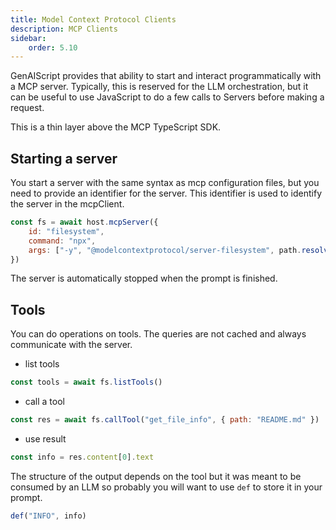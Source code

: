 ```yaml
---
title: Model Context Protocol Clients
description: MCP Clients
sidebar:
    order: 5.10
---
```


GenAIScript provides that ability to start and interact programmatically with a MCP server.
Typically, this is reserved for the LLM orchestration, but it can be useful to use JavaScript to do a few calls to Servers
before making a request.

This is a thin layer above the MCP TypeScript SDK.

## Starting a server

You start a server with the same syntax as mcp configuration files, but you need to provide an identifier for the server.
This identifier is used to identify the server in the mcpClient.

```js
const fs = await host.mcpServer({
    id: "filesystem",
    command: "npx",
    args: ["-y", "@modelcontextprotocol/server-filesystem", path.resolve(".")],
})
```

The server is automatically stopped when the prompt is finished.

## Tools

You can do operations on tools. The queries are not cached and always communicate with the server.

- list tools

```js
const tools = await fs.listTools()
```

- call a tool

```js
const res = await fs.callTool("get_file_info", { path: "README.md" })
```

- use result

```js
const info = res.content[0].text
```

The structure of the output depends on the tool but it was meant to be consumed by an LLM so probably you
will want to use `def` to store it in your prompt.

```js
def("INFO", info)
```
